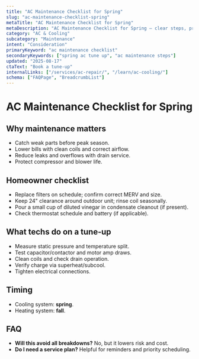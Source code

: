 ```yaml
---
title: "AC Maintenance Checklist for Spring"
slug: "ac-maintenance-checklist-spring"
metaTitle: "AC Maintenance Checklist for Spring"
metaDescription: "AC Maintenance Checklist for Spring — clear steps, practical detail, and when to call a pro in North Texas."
category: "AC & Cooling"
subcategory: "Maintenance"
intent: "Consideration"
primaryKeyword: "ac maintenance checklist"
secondaryKeywords: ["spring ac tune up", "ac maintenance steps"]
updated: "2025-08-17"
ctaText: "Book a tune-up"
internalLinks: ["/services/ac-repair/", "/learn/ac-cooling/"]
schema: ["FAQPage", "BreadcrumbList"]
---
```


# AC Maintenance Checklist for Spring



## Why maintenance matters
- Catch weak parts before peak season.
- Lower bills with clean coils and correct airflow.
- Reduce leaks and overflows with drain service.
- Protect compressor and blower life.


## Homeowner checklist
- Replace filters on schedule; confirm correct MERV and size.
- Keep 24" clearance around outdoor unit; rinse coil seasonally.
- Pour a small cup of diluted vinegar in condensate cleanout (if present).
- Check thermostat schedule and battery (if applicable).


## What techs do on a tune‑up
- Measure static pressure and temperature split.
- Test capacitor/contactor and motor amp draws.
- Clean coils and check drain operation.
- Verify charge via superheat/subcool.
- Tighten electrical connections.


## Timing
- Cooling system: **spring**.
- Heating system: **fall**.


## FAQ
- **Will this avoid all breakdowns?** No, but it lowers risk and cost.
- **Do I need a service plan?** Helpful for reminders and priority scheduling.
